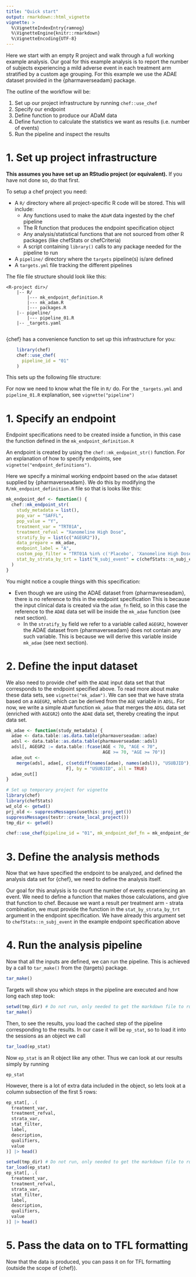 ```yaml
---
title: "Quick start"
output: rmarkdown::html_vignette
vignette: >
  %\VignetteIndexEntry{ramnog}
  %\VignetteEngine{knitr::rmarkdown}
  %\VignetteEncoding{UTF-8}
---
```



Here we start with an empty R project and walk through a full working example analysis. Our goal for this example analysis is to report the number of subjects experiencing a mild adverse event in each treatment arm stratified by a custom age grouping. For this example we use the ADAE dataset provided in the {pharmaverseadam} package.

The outline of the workflow will be:

  1. Set up our project infrastructure by running `chef::use_chef`
  2. Specify our endpoint
  3. Define function to produce our ADaM data
  4. Define function to calculate the statistics we want as results (i.e. number of events)
  5. Run the pipeline and inspect the results


# 1. Set up project infrastructure

**This assumes you have set up an RStudio project (or equivalent).** If you have not done so, do that first.

To setup a chef project you need:

  - A `R/` directory where all project-specific R code will be stored. This will include:
      - Any functions used to make the `ADaM` data ingested by the chef pipeline
      - The R function that produces the endpoint specification object
      - Any analysis/statistical functions that are not sourced from other R packages (like chefStats or chefCriteria)
      - A script containing `library()` calls to any package needed for the pipeline to run
  - A `pipeline/` directory where the `targets` pipeline(s) is/are defined
  - A `targets.yml` file tracking the different pipelines 

The file file structure should look like this:
```  
<R-project dir>/
    |-- R/
        |--- mk_endpoint_definition.R
        |--- mk_adam.R
        |--- packages.R
    |-- pipeline/
        |--- pipeline_01.R
    |-- _targets.yaml
    
``` 

{chef} has a convenience function to set up this infrastructure for you:
  
```r
    library(chef)
    chef::use_chef(
      pipeline_id = "01"
    )

```
    
  This sets up the following file structure:
    
  
    
  For now we need to know what the file in `R/` do. For the `_targets.yml` and `pipeline_01.R` explanation, see `vignette("pipeline")`

# 1. Specify an endpoint

Endpoint specifications need to be created inside a function, in this case the function defined in the `mk_endpoint_definition.R`  

An endpoint is created by using the `chef::mk_endpoint_str()` function. For an explanation of how to specify endpoints, see `vignette("endpoint_definitions")`.  

Here we specify a minimal working endpoint based on the `adae` dataset supplied by {pharmaverseadam}. We do this by modifying the `R/mk_endpoint_definition.R` file so that is looks like this:

```r
mk_endpoint_def <- function() {
  chef::mk_endpoint_str(
    study_metadata = list(),
    pop_var = "SAFFL",
    pop_value = "Y",
    treatment_var = "TRT01A",
    treatment_refval = "Xanomeline High Dose",
    stratify_by = list(c("AGEGR2")),
    data_prepare = mk_adae,
    endpoint_label = "A",
    custom_pop_filter = "TRT01A %in% c('Placebo', 'Xanomeline High Dose')",
    stat_by_strata_by_trt = list("N_subj_event" = c(chefStats::n_subj_event))
  )
}
```

You might notice a couple things with this specification:

- Even though we are using the ADAE dataset from {pharmavreseadam}, there is no reference to this in the endpoint specification This is because the input clinical data is created via the `adam_fn` field, so in this case the reference to the `ADAE` data set will be inside the `mk_adae` function (see next section).
  - In the `stratify_by` field we refer to a variable called `AGEGR2`, however the ADAE dataset from {pharmaverseadam} does not contain any such variable. This is because we will derive this variable inside `mk_adae` (see next section).


# 2. Define the input dataset

We also need to provide chef with the `ADAE` input data set that that corresponds to the endpoint specified above. To read more about make these data sets, see `vignette("mk_adam")`. We can see that we have strata based on a `AGEGR2`, which can be derived from the `AGE` variable in `ADSL`. 
For now, we write a simple `ADaM` function `mk_adae` that merges the `ADSL` data set (enriched with `AGEGR2`) onto the `ADAE` data set, thereby creating the input data set.

```r
mk_adae <- function(study_metadata) {
  adae <- data.table::as.data.table(pharmaverseadam::adae)
  adsl <- data.table::as.data.table(pharmaverseadam::adsl)
  adsl[, AGEGR2 := data.table::fcase(AGE < 70, "AGE < 70",
                                     AGE >= 70, "AGE >= 70")]
  adae_out <-
    merge(adsl, adae[, c(setdiff(names(adae), names(adsl)), "USUBJID"), with =
                       F], by = "USUBJID", all = TRUE)
  adae_out[]
}

```



```r
# Set up temporary project for vignette
library(chef)
library(chefStats)
wd_old <- getwd()
prj_old <- suppressMessages(usethis::proj_get())
suppressMessages(testr::create_local_project())
tmp_dir <- getwd()

chef::use_chef(pipeline_id = "01", mk_endpoint_def_fn = mk_endpoint_def, mk_adam_fn = list(mk_adae))
```


# 3. Define the analysis methods

Now that we have specified the endpoint to be analyzed, and defined the analysis data set for {chef}, we need to define the analysis itself. 

Our goal for this analysis is to count the number of events experiencing an event. We need to define a function that makes those calculations, and give that function to chef. Because we want a result per treatment arm - strata combination, we must provide the function in the  `stat_by_strata_by_trt` argument in the endpoint specification. We have already this argument set to `chefStats::n_subj_event` in the example endpoint specification above



# 4. Run the analysis pipeline

Now that all the inputs are defined, we can run the pipeline. This is achieved by a call to `tar_make()` from the {targets} package. 
```r
tar_make()
```

Targets will show you which steps in the pipeline are executed and how long each step took:

```r
setwd(tmp_dir) # Do not run, only needed to get the markdown file to run
tar_make()


```

Then, to see the results, you load the cached step of the pipeline corresponding to the results. In our case it will be `ep_stat`, so to load it into the sessions as an object we call

```r
tar_load(ep_stat)

```

Now `ep_stat` is an R object like any other. Thus we can look at our results simply by running

```
ep_stat
```

However, there is a lot of extra data included in the object, so lets look at a column subsection of the first 5 rows:

```r
ep_stat[, .(
  treatment_var,
  treatment_refval,
  strata_var,
  stat_filter,
  label,
  description,
  qualifiers,
  value
)] |> head()

```


```r
setwd(tmp_dir) # Do not run, only needed to get the markdown file to run
tar_load(ep_stat)
ep_stat[, .(
  treatment_var,
  treatment_refval,
  strata_var,
  stat_filter,
  label,
  description,
  qualifiers,
  value
)] |> head()
```



# 5. Pass the data on to TFL formatting

Now that the data is produced, you can pass it on for TFL formatting (outside the scope of {chef}).


